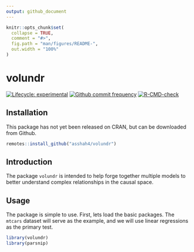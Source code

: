 ```yaml
---
output: github_document
---
```


<!-- README.md is generated from README.Rmd. Please edit that file -->

```r
knitr::opts_chunk$set(
  collapse = TRUE,
  comment = "#>",
  fig.path = "man/figures/README-",
  out.width = "100%"
)
```

# volundr

<!-- badges: start -->

[![Lifecycle: experimental](https://img.shields.io/badge/lifecycle-experimental-orange.svg)](https://www.tidyverse.org/lifecycle/#experimental) [![Github commit frequency](https://img.shields.io/github/commit-activity/w/asshah4/volundr)](https://github.com/asshah4/volundr/graphs/commit-activity) [![R-CMD-check](https://github.com/asshah4/volundr/workflows/R-CMD-check/badge.svg)](https://github.com/asshah4/volundr/actions)

<!-- badges: end -->

## Installation

This package has not yet been released on CRAN, but can be downloaded from Github.

```r
remotes::install_github("asshah4/volundr")
```


## Introduction

The package `volundr` is intended to help forge together multiple models to better understand complex relationships in the causal space. 

## Usage

The package is simple to use. First, lets load the basic packages. The `mtcars` dataset will serve as the example, and we will use linear regressions as the primary test.

```r
library(volundr)
library(parsnip)
```


